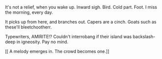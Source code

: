 It's not a relief, when you wake up. Inward sigh. Bird. Cold part. Foot. I miss the morning, every day.

It picks up from here, and branches out. Capers are a cinch. Goats such as these'll bleetchootherr.

Typewriters, AMIRITE!? Couldn't interrobang if their island was backslash-deep in igneosity. Pay no mind.

[[ A melody emerges in. The crowd becomes one.]]